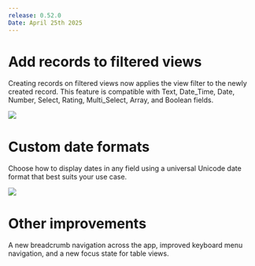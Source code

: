 ```yaml
---
release: 0.52.0
Date: April 25th 2025
---
```

# Add records to filtered views

Creating records on filtered views now applies the view filter to the newly created record. This feature is compatible with Text, Date\_Time, Date, Number, Select, Rating, Multi\_Select, Array, and Boolean fields.

![](/images/releases/0.52.0/0.52-filtered-views-records.png)



# Custom date formats

Choose how to display dates in any field using a universal Unicode date format that best suits your use case.

![](/images/releases/0.52.0/0.52-custom-date-format.png)

# Other improvements

A new breadcrumb navigation across the app, improved keyboard menu navigation, and a new focus state for table views.
